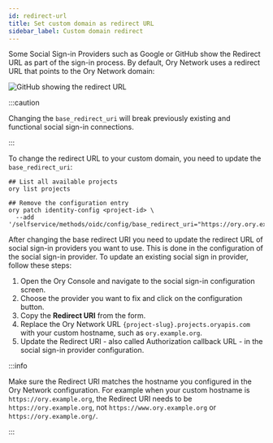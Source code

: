 ```yaml
---
id: redirect-url
title: Set custom domain as redirect URL
sidebar_label: Custom domain redirect
---
```


Some Social Sign-in Providers such as Google or GitHub show the Redirect URL as part of the sign-in process. By default, Ory
Network uses a redirect URL that points to the Ory Network domain:

![GitHub showing the redirect URL](redirect-url/callback.png)

:::caution

Changing the `base_redirect_uri` will break previously existing and functional social sign-in connections.

:::

To change the redirect URL to your custom domain, you need to update the `base_redirect_uri`:

```shell
## List all available projects
ory list projects

## Remove the configuration entry
ory patch identity-config <project-id> \
  --add '/selfservice/methods/oidc/config/base_redirect_uri="https://ory.ory.example.org"'
```

After changing the base redirect URI you need to update the redirect URL of social sign-in providers you want to use. This is done
in the configuration of the social sign-in provider. To update an existing social sign in provider, follow these steps:

1. Open the Ory Console and navigate to the social sign-in configuration screen.
1. Choose the provider you want to fix and click on the configuration button.
1. Copy the **Redirect URI** from the form.
1. Replace the Ory Network URL `{project-slug}.projects.oryapis.com` with your custom hostname, such as `ory.example.org`.
1. Update the Redirect URI - also called Authorization callback URL - in the social sign-in provider configuration.

:::info

Make sure the Redirect URI matches the hostname you configured in the Ory Network configuration. For example when your custom
hostname is `https://ory.example.org`, the Redirect URI needs to be `https://ory.example.org`, not `https://www.ory.example.org`
or `https://ory.example.org/`.

:::
